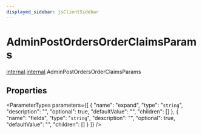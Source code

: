 ```yaml
---
displayed_sidebar: jsClientSidebar
---
```



# AdminPostOrdersOrderClaimsParams

[internal](../../admin_discounts/modules/admin_discounts.internal.mdx).[internal](../modules/admin_discounts.internal.internal.mdx).AdminPostOrdersOrderClaimsParams

## Properties

<ParameterTypes parameters={[
  {
    "name": "expand",
    "type": "`string`",
    "description": "",
    "optional": true,
    "defaultValue": "",
    "children": []
  },
  {
    "name": "fields",
    "type": "`string`",
    "description": "",
    "optional": true,
    "defaultValue": "",
    "children": []
  }
]} />
